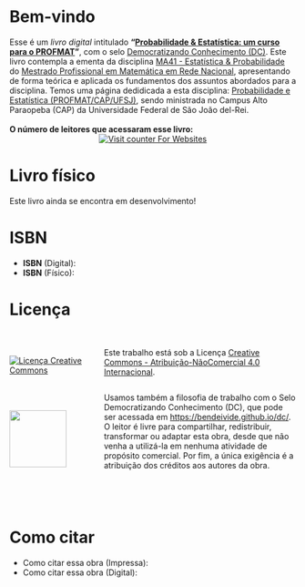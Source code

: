 # Bem-vindo {.unnumbered}

Esse é um *livro digital* intitulado __"[Probabilidade & Estatística: um curso para o PROFMAT](https://bendeivide.github.io/books/epprofmat/)"__, com o selo [Democratizando Conhecimento (DC)](https://bendeivide.github.io/dc/). Este livro contempla a ementa da disciplina [MA41 - Estatística & Probabilidade](https://profmat.ufca.edu.br/ma41-probabilidade-e-estatistica/) do [Mestrado Profissional em Matemática em Rede Nacional](https://profmat-sbm.org.br/), apresentando de forma teórica e aplicada os fundamentos dos assuntos abordados para a disciplina. Temos uma página dedidicada a esta disciplina: [Probabilidade e Estatística (PROFMAT/CAP/UFSJ)](https://bendeivide.github.io/courses/profmat-probest/), sendo ministrada no Campus Alto Paraopeba (CAP) da Universidade Federal de São João del-Rei.
</br>
</br>
**O número de leitores  que acessaram esse livro:**
</br>
<center>
<!-- hitwebcounter Code START -->
<a href="https://www.hitwebcounter.com" target="_blank">
<img src="https://hitwebcounter.com/counter/counter.php?page=15019010&style=0042&nbdigits=9&type=page&initCount=0" title="Counter Widget" Alt="Visit counter For Websites"   border="0" /></a>        
</center> 

# Livro físico {.unnumbered}

Este livro ainda se encontra em desenvolvimento!

# ISBN {.unnumbered}

- __ISBN__ (Digital): 
- __ISBN__ (Físico): 

# Licença {.unnumbered}

:::: {.columns}

::: {.column width="30%" .v-center-container}

</br>

<a rel="license" href="http://creativecommons.org/licenses/by-nc/4.0/"><img alt="Licença Creative Commons" style="border-width:0" src="https://i.creativecommons.org/l/by-nc/4.0/88x31.png" />


:::

::: {.column width="70%"}

</a><br />Este trabalho está sob a Licença <a rel="license" href="http://creativecommons.org/licenses/by-nc/4.0/">Creative Commons - Atribuição-NãoComercial 4.0 Internacional</a>.

:::

::::


:::: {.columns}

::: {.column width="30%" .v-center-container}

</br>

<a href="https://bendeivide.github.io/dc/"><img src="SeloDC-preto.png" align="left" width="100" /></a>

:::

::: {.column width="70%"}

Usamos também a filosofia de trabalho com o Selo Democratizando Conhecimento (DC), que pode ser acessada em <https://bendeivide.github.io/dc/>. O leitor é livre para compartilhar, redistribuir, transformar ou adaptar esta obra, desde que não venha a utilizá-la em nenhuma atividade de propósito comercial. Por fim, a única exigência é a atribuição dos créditos aos autores da obra.

:::

::::



</br>
</br>

# Como citar {.unnumbered}

- Como citar essa obra (Impressa):
- Como citar essa obra (Digital):